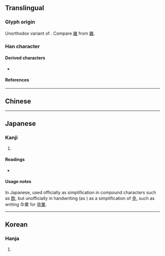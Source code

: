 {{also|杂}}
{{character info}}
==Translingual==

===Glyph origin===
Unorthodox variant of {{l|mul|卒}}. Compare [[雑]] from [[雜]].

===Han character===
{{Han char|rn=24|rad=十|as=02|sn=4|four=40401|canj=KNJ|ids=⿱九十}}

====Derived characters====
* {{l|mul|[[伜]], [[𠯥]], [[𡉻]], [[𫰓]], [[忰]], [[𢪄]], [[㳃]], [[𤝊]], [[𣅢]], [[𦙈]], [[枠]], [[𥄌]], [[砕]], [[𥘧]], [[粋]], [[紣]], [[酔]], [[𢇥]], [[𦬡]], [[疩]], [[翆]]}}

====References====
{{Han ref|kx=0156.020|dkj=02701|dj=0353.030|hdz=10059.040|uh=5346}}

----

==Chinese==
{{zh-see|卒|ssv}}

----

==Japanese==

===Kanji===
{{ja-kanji|grade=|rs=十02}}

# {{rfdef|ja|sort=十02}}

====Readings====
* {{ja-readings|on=[[そつ]] (sotsu)|kun=[[にわか]] (niwaka), [[おわる]] (owaru), [[ついに]] (tsuini)}}

====Usage notes====
In Japanese, used officially as simplification in compound characters such as [[酔]], but unofficially in handwriting (as {{w|ryakuji}}) as a simplification of [[卒]], such as writing 卆業 for [[卒業]].

----

==Korean==

===Hanja===
{{ko-hanja|hangeul=졸|rv=jol|mr=chol}}

# {{rfdef|ko|sort=十02}}
